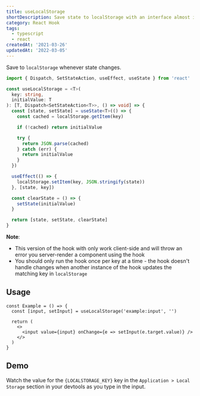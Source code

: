 ```yaml
---
title: useLocalStorage
shortDescription: Save state to localStorage with an interface almost identical to useState
category: React Hook
tags:
  - typescript
  - react
createdAt: '2021-03-26'
updatedAt: '2022-03-05'
---
```


Save to `localStorage` whenever state changes.

```typescript
import { Dispatch, SetStateAction, useEffect, useState } from 'react'

const useLocalStorage = <T>(
  key: string,
  initialValue: T
): [T, Dispatch<SetStateAction<T>>, () => void] => {
  const [state, setState] = useState<T>(() => {
    const cached = localStorage.getItem(key)

    if (!cached) return initialValue

    try {
      return JSON.parse(cached)
    } catch (err) {
      return initialValue
    }
  })

  useEffect(() => {
    localStorage.setItem(key, JSON.stringify(state))
  }, [state, key])

  const clearState = () => {
    setState(initialValue)
  }

  return [state, setState, clearState]
}
```

**Note**:

- This version of the hook with only work client-side and will throw an error
  you server-render a component using the hook
- You should only run the hook once per key at a time - the hook doesn't handle
  changes when another instance of the hook updates the matching key in
  `localStorage`

## Usage

```tsx
const Example = () => {
  const [input, setInput] = useLocalStorage('example:input', '')

  return (
    <>
      <input value={input} onChange={e => setInput(e.target.value)} />
    </>
  )
}
```

## Demo


Watch the value for the <code>{LOCALSTORAGE_KEY}</code> key in the
`Application > Local Storage` section in your devtools as you type in the input.

<Demo component={Example} />
